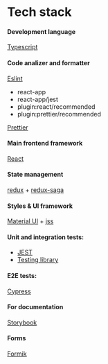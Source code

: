 <Meta title="Intro/Tech stack" />

# Tech stack

#### Development language
[Typescript](https://www.typescriptlang.org/)

#### Code analizer and formatter
[Eslint](https://eslint.org/)
- react-app
- react-app/jest
- plugin:react/recommended
- plugin:prettier/recommended

[Prettier](https://prettier.io/)

#### Main frontend framework
[React](https://reactjs.org/)

#### State management
[redux](https://reactjs.org/) + [redux-saga](https://redux-saga.js.org/)

#### Styles & UI framework
[Material UI](https://mui.com/) + [jss](https://cssinjs.org/)

#### Unit and integration tests:
- [JEST](https://jestjs.io/)
- [Testing library](https://testing-library.com/)

#### E2E tests:
[Cypress](https://www.cypress.io/)

#### For documentation
[Storybook](https://storybook.js.org/)

#### Forms
[Formik](https://formik.org/)
